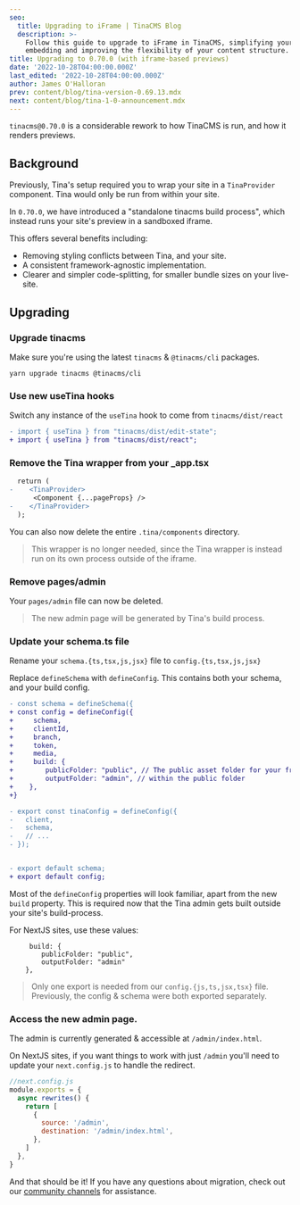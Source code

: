 ```yaml
---
seo:
  title: Upgrading to iFrame | TinaCMS Blog
  description: >-
    Follow this guide to upgrade to iFrame in TinaCMS, simplifying your content
    embedding and improving the flexibility of your content structure.
title: Upgrading to 0.70.0 (with iframe-based previews)
date: '2022-10-28T04:00:00.000Z'
last_edited: '2022-10-28T04:00:00.000Z'
author: James O'Halloran
prev: content/blog/tina-version-0.69.13.mdx
next: content/blog/tina-1-0-announcement.mdx
---
```


`tinacms@0.70.0` is a considerable rework to how TinaCMS is run, and how it renders previews.

## Background

Previously, Tina's setup required you to wrap your site in a `TinaProvider` component. Tina would only be run from within your site.

In `0.70.0`, we have introduced a "standalone tinacms build process", which instead runs your site's preview in a sandboxed iframe.

This offers several benefits including:

* Removing styling conflicts between Tina, and your site.
* A consistent framework-agnostic implementation.
* Clearer and simpler code-splitting, for smaller bundle sizes on your live-site.

## Upgrading

### Upgrade tinacms

Make sure you're using the latest `tinacms` & `@tinacms/cli` packages.

```
yarn upgrade tinacms @tinacms/cli
```

### Use new useTina hooks

Switch any instance of the `useTina` hook to come from `tinacms/dist/react`

```diff
- import { useTina } from "tinacms/dist/edit-state";
+ import { useTina } from "tinacms/dist/react";
```

### Remove the Tina wrapper from your \_app.tsx

```diff
  return (
-    <TinaProvider>
      <Component {...pageProps} />
-    </TinaProvider>
  );
```

You can also now delete the entire `.tina/components` directory.

> This wrapper is no longer needed, since the Tina wrapper is instead run on its own process outside of the iframe.

### Remove pages/admin

Your `pages/admin` file can now be deleted.

> The new admin page will be generated by Tina's build process.

### Update your schema.ts file

Rename your `schema.{ts,tsx,js,jsx}` file to `config.{ts,tsx,js,jsx}`

Replace `defineSchema` with `defineConfig`. This contains both your schema, and your build config.

```diff
- const schema = defineSchema({
+ const config = defineConfig({
+     schema,
+     clientId,
+     branch,
+     token,
+     media,
+     build: {
+        publicFolder: "public", // The public asset folder for your framework
+        outputFolder: "admin", // within the public folder
+    },
+}

- export const tinaConfig = defineConfig({
-   client,
-   schema,
-   // ...
- });


- export default schema;
+ export default config;
```

Most of the `defineConfig` properties will look familiar, apart from the new `build` property. This is required now that the Tina admin gets built outside your site's build-process.

For NextJS sites, use these values:

```
     build: {
        publicFolder: "public",
        outputFolder: "admin"
    },
```

> Only one export is needed from our `config.{js,ts,jsx,tsx}` file. Previously, the config & schema were both exported separately.

### Access the new admin page.

The admin is currently generated & accessible at `/admin/index.html`.

On NextJS sites, if you want things to work with just `/admin` you'll need to update your `next.config.js` to handle the redirect.

```js
//next.config.js
module.exports = {
  async rewrites() {
    return [
      {
        source: '/admin',
        destination: '/admin/index.html',
      },
    ]
  },
}
```

And that should be it! If you have any questions about migration, check out our [ community channels](/community/) for assistance.

